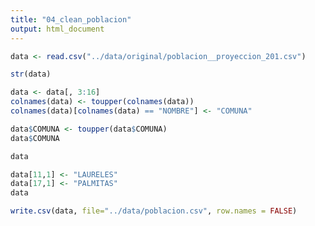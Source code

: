 ```yaml
---
title: "04_clean_poblacion"
output: html_document
---
```


```r
data <- read.csv("../data/original/poblacion__proyeccion_201.csv")

str(data)
```

```r
data <- data[, 3:16]
colnames(data) <- toupper(colnames(data))
colnames(data)[colnames(data) == "NOMBRE"] <- "COMUNA"

data$COMUNA <- toupper(data$COMUNA)
data$COMUNA
```

```r
data
```

```r
data[11,1] <- "LAURELES"
data[17,1] <- "PALMITAS"
data
```

```r
write.csv(data, file="../data/poblacion.csv", row.names = FALSE)
```

